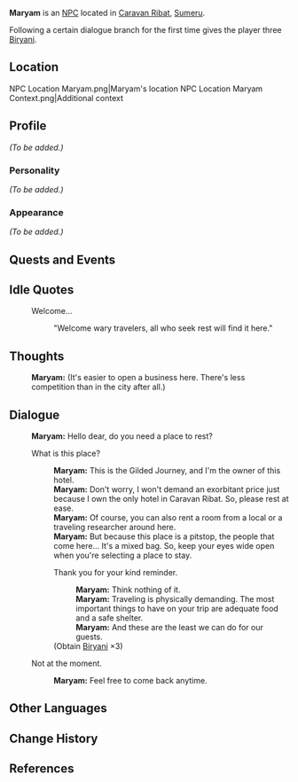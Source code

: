 {{Meta
<!-- Remove this template after adding the missing info -->
|missing_NPC_profile  = yes
}}
{{Character Infobox
|type             = NPC
|image            = NPC Maryam.png
|region           = Sumeru
|affiliation      = 
|title            = Owner, Gilded Journey

|ancestry         = <!-- Clan/family -->
|father           = 
|mother           = 
|spouse           = 
|sibling          = 
|child            = 
|relative         = Maziar
|relativeNote     = Nephew

|voiceEN          = [[imdb:nm11181826|Lily Lammers]]<ref name="LilyLammers">Twitter: [https://twitter.com/LilyEmilLammers/status/1566844298158477312 EN VA Self Announcement]</ref>
|voiceCN          = 
|voiceJP          = 
|dialoguereward   = {{Card|Biryani|3}}
}}
'''Maryam''' is an [[NPC]] located in [[Caravan Ribat]], [[Sumeru]].

Following a certain dialogue branch for the first time gives the player three [[Biryani]].

==Location==
<gallery>
NPC Location Maryam.png|Maryam's location
NPC Location Maryam Context.png|Additional context
</gallery>

==Profile==
''(To be added.)''

===Personality===
''(To be added.)''

===Appearance===
''(To be added.)''

==Quests and Events==
{{Quests and Events}}

==Idle Quotes==
{{Dialogue start}}
: {{DIcon|Idle}} Welcome...
:: {{A|VO Maryam 01.ogg}} "Welcome wary travelers, all who seek rest will find it here."
{{Dialogue end}}

==Thoughts==
{{All Schemes to Know Explanation|name=Maryam}}
:{{A|VO Maryam All Schemes to Know 01.ogg}} '''Maryam:''' (It's easier to open a business here. There's less competition than in the city after all.)

==Dialogue==
{{Dialogue start}}
:'''Maryam:''' Hello dear, do you need a place to rest?
:{{DIcon}} What is this place?
::'''Maryam:''' This is the Gilded Journey, and I'm the owner of this hotel.
::'''Maryam:''' Don't worry, I won't demand an exorbitant price just because I own the only hotel in Caravan Ribat. So, please rest at ease.
::'''Maryam:''' Of course, you can also rent a room from a local or a traveling researcher around here.
::'''Maryam:''' But because this place is a pitstop, the people that come here... It's a mixed bag. So, keep your eyes wide open when you're selecting a place to stay.
::{{DIcon|Reward}} Thank you for your kind reminder.
:::'''Maryam:''' Think nothing of it.
:::'''Maryam:''' Traveling is physically demanding. The most important things to have on your trip are adequate food and a safe shelter.
:::'''Maryam:''' And these are the least we can do for our guests.
::;(Obtain [[Biryani]] ×3)
:{{DIcon}} Not at the moment.
::'''Maryam:''' Feel free to come back anytime.
{{Dialogue end}}
<!--
==Event Dialogue==
===Event Name===
{{Dialogue start}}
:'''{{subst:PAGENAME}}:'''
{{Dialogue end}}

==Trivia==
*
-->
==Other Languages==
{{Other Languages
|default_hidden = 1
|en      = Maryam
|zhs     = 玛亚姆
|zhs_rm  = Mǎyàmǔ
|zht     = 瑪亞姆
|zht_rm  = Mǎyàmǔ
|ja      = マルヤム
|ja_rm   = Maruyamu
|ko      = 마리암
|ko_rm   = Mariam
|es      = Maryam
|fr      = Maryam
|ru      = Марьям
|th      = Maryam
|vi      = Maryam
|de      = Maryam
|id      = Maryam
|pt      = Maryam
|tr      = Maryam
|it      = Maryam
}}

==Change History==
{{Change History|3.0}}

==References==
{{Reflist}}